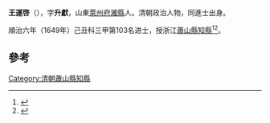 '''王運啓'''（{{bd|1620年||？}}），字'''升獻'''，山東[[萊州府|萊州府]][[濰縣|濰縣]]人。清朝政治人物，同進士出身。

順治六年（1649年）己丑科三甲第103名进士，授浙江[[蕭山縣|蕭山縣]][[知縣|知縣]]<ref>{{cite book|author1=王功仁主编|title=山东省科考名录汇编·清代 下|date=2005年11月|publisher=北京：华文出版社|isbn=7-5075-1575-3|pages=786|accessdate=2016-05-10}}</ref><ref>{{cite book|editor=李进莉，潘荣胜|title=清代山东进士|date=2009年11月|publisher=济南：齐鲁书社|isbn=978-7-5333-2306-6|pages=393|accessdate=2016-05-10}}</ref>。

==參考==
{{reflist}}
{{清朝人物小作品}}
{{順治六年己丑科殿試金榜}}
{{DEFAULTSORT:Wang王}}
[[Category:清朝蕭山縣知縣|Category:清朝蕭山縣知縣]]
